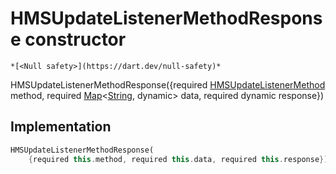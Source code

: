 # HMSUpdateListenerMethodResponse constructor

    *[<Null safety>](https://dart.dev/null-safety)*

HMSUpdateListenerMethodResponse({required [HMSUpdateListenerMethod](../../hmssdk_flutter/HMSUpdateListenerMethod-class) method, required [Map](https://api.flutter.dev/flutter/dart-core/Map-class.html)&lt;[String](https://api.flutter.dev/flutter/dart-core/String-class.html), dynamic> data, required dynamic response})

## Implementation

```dart
HMSUpdateListenerMethodResponse(
    {required this.method, required this.data, required this.response});
```
